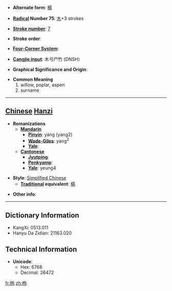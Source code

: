 * '''Alternate form''': [[楊]]

* '''[[Wiktionary:Chinese radical index| Radical]] Number 75''': [[Wiktionary:Chinese radical index 木|木]]+3 strokes

* '''[[Wiktionary:Chinese total strokes index|Stroke number]]''': [[Wiktionary:Chinese total strokes index 7|7]]

* '''Stroke order''': 

* '''[[Wiktionary:Chinese four corner index|Four-Corner System]]''': 

* '''[[Wiktionary:Chinese Cangjie index|Cangjie input]]''': 木弓尸竹 (DNSH)

* '''Graphical Significance and Origin''': 

* '''Common Meaning'''
*#willow, poplar, aspen
*# surname


----

== [[Chinese]] [[Hanzi]] ==

* '''Romanizations'''
** '''[[Mandarin]]'''
*** '''[[Pinyin]]''': yáng (yang2)
*** '''[[Wade-Giles]]''': yang<sup>2</sup>
*** '''[[Yale]]''': 
** '''[[Cantonese]]'''
*** '''[[Jyutping]]''':
*** '''[[Penkyamp]]''': 
*** '''[[Yale]]''': yeung4

* '''Style''': [[Simplified Chinese]] 
** '''[[Traditional Chinese|Traditional]] equivalent''': [[楊]]

* '''Other info''': 

----

== Dictionary Information ==

* KangXi: 0513.011
* Hanyu Da Zidian: 21163.020

== Technical Information ==

* '''Unicode''':
** Hex: 6768
** Decimal: 26472

[[fr:杨]]
[[zh:杨]]